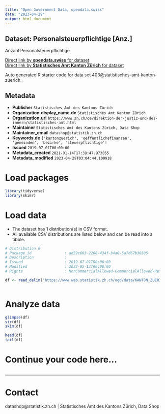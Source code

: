 ```yaml
---
title: "Open Government Data, opendata.swiss"
date: "2023-04-29"
output: html_document
---
```


## Dataset: Personalsteuerpflichtige [Anz.]

Anzahl Personalsteuerpflichtige

[Direct link by **opendata.swiss** for dataset](https://opendata.swiss/de/dataset/personalsteuerpflichtige-anz)<br>
[Direct link by **Statistisches Amt Kanton Zürich** for dataset](https://www.zh.ch/de/politik-staat/gemeinden/gemeindeportraet.html)

Auto generated R starter code for data set 403@statistisches-amt-kanton-zuerich.

## Metadata

- **Publisher** `Statistisches Amt des Kantons Zürich`
- **Organization.display_name.de** `Statistisches Amt Kanton Zürich`
- **Organization.url** `https://www.zh.ch/de/direktion-der-justiz-und-des-innern/statistisches-amt.html`
- **Maintainer** `Statistisches Amt des Kantons Zürich, Data Shop`
- **Maintainer_email** `datashop@statistik.zh.ch`
- **Keywords.de** `['kantonzuerich', 'oeffentlichefinanzen', 'gemeinden', 'bezirke', 'steuerpflichtige']`
- **Issued** `2019-07-01T00:00:00`
- **Metadata_created** `2021-01-14T17:38:47.973055`
- **Metadata_modified** `2023-04-29T03:04:44.109918`


# Load packages

```r

library(tidyverse)
library(skimr)

```

# Load data

-   The dataset has 1 distribution(s) in CSV format.
-   All available CSV distributions are listed below and can be read into a tibble.

```r

# Distribution 0
# Package_id               : ad59c603-2268-434f-b4a0-5a7d67b30305
# Description              : 
# Issued                   : 2019-07-01T00:00:00
# Modified                 : 2022-05-13T00:00:00
# Rights                   : NonCommercialAllowed-CommercialAllowed-ReferenceRequired

df <- read_delim('https://www.web.statistik.zh.ch/ogd/data/KANTON_ZUERICH_829.csv')



```

# Analyze data

```r

glimpse(df)
str(df)
skim(df)

head(df)
tail(df)

```

# Continue your code here...

```r

```

------------------------------------------------------------------------

# Contact

datashop@statistik.zh.ch | Statistisches Amt des Kantons Zürich, Data Shop
